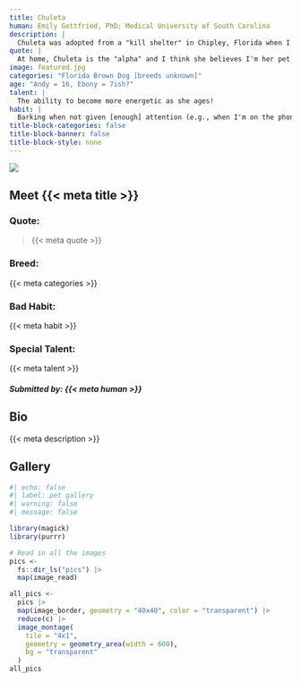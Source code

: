 ```yaml
---
title: Chuleta
human: Emily Gottfried, PhD; Medical University of South Carolina
description: |
  Chuleta was adopted from a "kill shelter" in Chipley, Florida when I was a grad student at Florida State in 2009. She was a tiny puppy and we had no idea what breed she was or how big she would get. Since her time in Tallahassee, she has moved across the country with me: FL to CA to GA to SC and has been a great travel companion, hiking partner, and all around best friend!!
quote: |
  At home, Chuleta is the "alpha" and I think she believes I'm her pet. She's really nervous in public and a vet once told me that I must be "her person" and that she can "be her [alpha] self" around me!
image: featured.jpg
categories: "Florida Brown Dog [breeds unknown]"
age: "Andy = 16, Ebony = 7ish?"
talent: |
  The ability to become more energetic as she ages!
habit: |
  Barking when not given [enough] attention (e.g., when I'm on the phone or in a Zoom)
title-block-categories: false
title-block-banner: false
title-block-style: none
---
```


::: grid
::: {#about-pet-text .g-col-12 .g-col-md-6}
![](featured.jpg){.lightbox}
:::

::: {.g-col-12 .g-col-md-6}
::: {simple-info}
# Meet {{< meta title >}}

### Quote: 

> {{< meta quote >}}

### Breed:

{{< meta categories >}}

### Bad Habit:

{{< meta habit >}}

### Special Talent:

{{< meta talent >}}
:::
:::
:::

##### Submitted by: {{< meta human >}}

## Bio

{{< meta description >}}

## Gallery

```r
#| echo: false
#| label: pet gallery
#| warning: false
#| message: false

library(magick)
library(purrr)

# Read in all the images
pics <-
  fs::dir_ls("pics") |>
  map(image_read)

all_pics <-
  pics |>
  map(image_border, geometry = "40x40", color = "transparent") |>
  reduce(c) |>
  image_montage(
    tile = "4x1",
    geometry = geometry_area(width = 600),
    bg = "transparent"
  )
all_pics
```